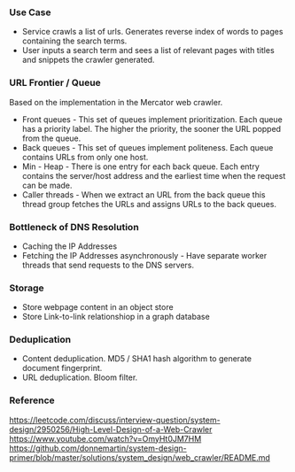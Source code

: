 ### Use Case

- Service crawls a list of urls. Generates reverse index of words to pages containing the search terms.
- User inputs a search term and sees a list of relevant pages with titles and snippets the crawler generated.

### URL Frontier / Queue

Based on the implementation in the Mercator web crawler.

- Front queues - This set of queues implement prioritization. Each queue has a priority label. 
The higher the priority, the sooner the URL popped from the queue.
- Back queues - This set of queues implement politeness. Each queue contains URLs from only one host.
- Min - Heap - There is one entry for each back queue. Each entry contains the server/host address and the earliest time 
when the request can be made.
- Caller threads - When we extract an URL from the back queue this thread group fetches the URLs and assigns URLs to the back queues.


### Bottleneck of DNS Resolution

- Caching the IP Addresses
- Fetching the IP Addresses asynchronously - Have separate worker threads that send requests to the DNS servers. 

### Storage

- Store webpage content in an object store
- Store Link-to-link relationshiop in a graph database

### Deduplication

- Content deduplication. MD5 / SHA1 hash algorithm to generate document fingerprint.
- URL deduplication. Bloom filter.

### Reference 

https://leetcode.com/discuss/interview-question/system-design/2950256/High-Level-Design-of-a-Web-Crawler
https://www.youtube.com/watch?v=OmyHt0JM7HM
https://github.com/donnemartin/system-design-primer/blob/master/solutions/system_design/web_crawler/README.md
